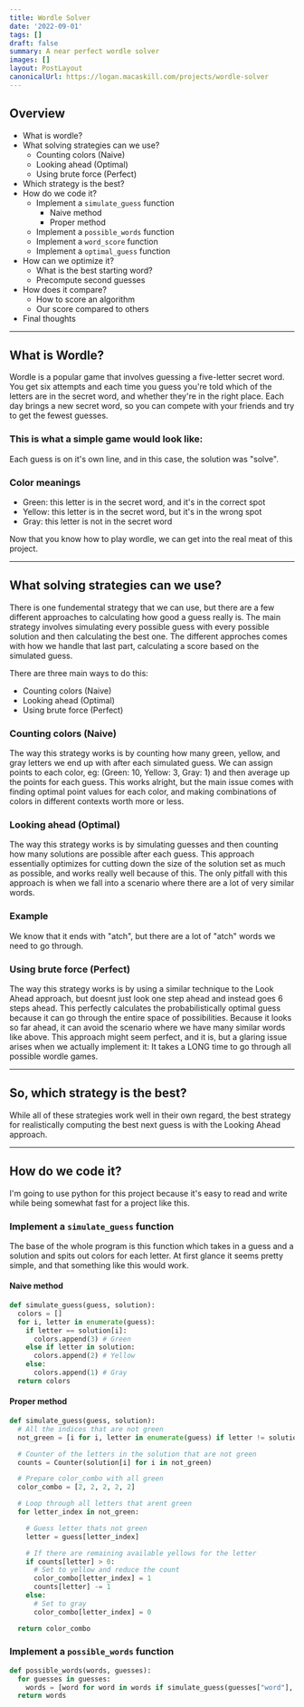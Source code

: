 ```yaml
---
title: Wordle Solver
date: '2022-09-01'
tags: []
draft: false
summary: A near perfect wordle solver
images: []
layout: PostLayout
canonicalUrl: https://logan.macaskill.com/projects/wordle-solver
---
```



## Overview

- What is wordle?
- What solving strategies can we use?
  - Counting colors (Naive)
  - Looking ahead (Optimal)
  - Using brute force (Perfect)
- Which strategy is the best?
- How do we code it?
  - Implement a `simulate_guess` function
    - Naive method
    - Proper method
  - Implement a `possible_words` function
  - Implement a `word_score` function
  - Implement a `optimal_guess` function
- How can we optimize it?
  - What is the best starting word?
  - Precompute second guesses
- How does it compare?
  - How to score an algorithm
  - Our score compared to others
- Final thoughts

---

## What is Wordle?

Wordle is a popular game that involves guessing a five-letter secret word.
You get six attempts and each time you guess you're told which of the letters are in the secret word, and whether they're in the right place.
Each day brings a new secret word, so you can compete with your friends and try to get the fewest guesses.

### This is what a simple game would look like:

Each guess is on it's own line, and in this case, the solution was "solve".

<Wordle words="hello,world,solve" solution="solve" />

### Color meanings

- Green: this letter is in the secret word, and it's in the correct spot
- Yellow: this letter is in the secret word, but it's in the wrong spot
- Gray: this letter is not in the secret word

Now that you know how to play wordle, we can get into the real meat of this project.

---

## What solving strategies can we use?

There is one fundemental strategy that we can use, but there are a few different approaches to calculating how good a guess really is. The main strategy involves simulating every possible guess with every possible solution and then calculating the best one. The different approches comes with how we handle that last part, calculating a score based on the simulated guess.

There are three main ways to do this:

- Counting colors (Naive)
- Looking ahead (Optimal)
- Using brute force (Perfect)

### Counting colors (Naive)

The way this strategy works is by counting how many green, yellow, and gray letters we end up with after each simulated guess. We can assign points to each color, eg: (Green: 10, Yellow: 3, Gray: 1) and then average up the points for each guess. This works alright, but the main issue comes with finding optimal point values for each color, and making combinations of colors in different contexts worth more or less.

### Looking ahead (Optimal)

The way this strategy works is by simulating guesses and then counting how many solutions are possible after each guess. This approach essentially optimizes for cutting down the size of the solution set as much as possible, and works really well because of this. The only pitfall with this approach is when we fall into a scenario where there are a lot of very similar words.

### Example

We know that it ends with "atch", but there are a lot of "atch" words we need to go through.

<Wordle words="bench,latch,match,patch,natch,ratch" solution="watch" />

### Using brute force (Perfect)

The way this strategy works is by using a similar technique to the Look Ahead approach, but doesnt just look one step ahead and instead goes 6 steps ahead. This perfectly calculates the probabilistically optimal guess because it can go through the entire space of possibilities. Because it looks so far ahead, it can avoid the scenario where we have many similar words like above. This approach might seem perfect, and it is, but a glaring issue arises when we actually implement it: It takes a LONG time to go through all possible wordle games.

---

## So, which strategy is the best?

While all of these strategies work well in their own regard, the best strategy for realistically computing the best next guess is with the Looking Ahead approach.

---

## How do we code it?

I'm going to use python for this project because it's easy to read and write while being somewhat fast for a project like this.

### Implement a `simulate_guess` function

The base of the whole program is this function which takes in a guess and a solution and spits out colors for each letter. At first glance it seems pretty simple, and that something like this would work.

#### Naive method

```python
def simulate_guess(guess, solution):
  colors = []
  for i, letter in enumerate(guess):
    if letter == solution[i]:
      colors.append(3) # Green
    else if letter in solution:
      colors.append(2) # Yellow
    else:
      colors.append(1) # Gray
  return colors
```

#### Proper method

```python
def simulate_guess(guess, solution):
  # All the indices that are not green
  not_green = [i for i, letter in enumerate(guess) if letter != solution[i]]

  # Counter of the letters in the solution that are not green
  counts = Counter(solution[i] for i in not_green)

  # Prepare color_combo with all green
  color_combo = [2, 2, 2, 2, 2]

  # Loop through all letters that arent green
  for letter_index in not_green:

    # Guess letter thats not green
    letter = guess[letter_index]

    # If there are remaining available yellows for the letter
    if counts[letter] > 0:
      # Set to yellow and reduce the count
      color_combo[letter_index] = 1
      counts[letter] -= 1
    else:
      # Set to gray
      color_combo[letter_index] = 0

  return color_combo
```

### Implement a `possible_words` function

```python
def possible_words(words, guesses):
  for guesses in guesses:
    words = [word for word in words if simulate_guess(guesses["word"], word) == guesses["colors"]]
  return words
```
